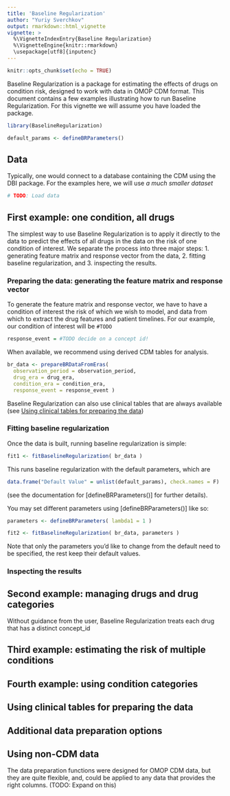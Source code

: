 ```yaml
---
title: 'Baseline Regularization'
author: "Yuriy Sverchkov"
output: rmarkdown::html_vignette
vignette: >
  %\VignetteIndexEntry{Baseline Regularization}
  %\VignetteEngine{knitr::rmarkdown}
  \usepackage[utf8]{inputenc}
---
```


```r
knitr::opts_chunk$set(echo = TRUE)
```

Baseline Regularization is a package for estimating the effects of drugs on condition risk, designed to work with data
in OMOP CDM format.
This document contains a few examples illustrating how to run Baseline Regularization.
For this vignette we will assume you have loaded the package.
```r
library(BaselineRegularization)
```
```r
default_params <- defineBRParameters()
```

## Data
Typically, one would connect to a database containing the CDM using the DBI package.
For the examples here, we will use _a much smaller dataset_

```r
# TODO: Load data
```

## First example: one condition, all drugs
The simplest way to use Baseline Regularization is to apply it directly to the data to predict the effects of all drugs in the data on the risk of one condition of interest.
We separate the process into three major steps:
1. generating feature matrix and response vector from the data,
2. fitting baseline regularization, and
3. inspecting the results.

### Preparing the data: generating the feature matrix and response vector

To generate the feature matrix and response vector, we have to have a condition of interest the risk of which we wish to model, and data from which to extract the drug features and patient timelines.
For our example, our condition of interest will be `#TODO`
```r
response_event = #TODO decide on a concept id!
```

When available, we recommend using derived CDM tables for analysis.
```r
br_data <- prepareBRDataFromEras(
  observation_period = observation_period,
  drug_era = drug_era,
  condition_era = condition_era,
  response_event = response_event )
```
Baseline Regularization can also use clinical tables that are always available (see [Using clinical tables for preparing the data])

### Fitting baseline regularization

Once the data is built, running baseline regularization is simple:
```r
fit1 <- fitBaselineRegularization( br_data )
```

This runs baseline regularization with the default parameters, which are
```r
data.frame("Default Value" = unlist(default_params), check.names = F)
```
(see the documentation for [defineBRParameters()] for further details).

You may set different parameters using [defineBRParameters()] like so:
```r
parameters <- defineBRParameters( lambda1 = 1 )

fit2 <- fitBaselineRegularization( br_data, parameters )
```
Note that only the parameters you'd like to change from the default need to be specified, the rest keep their default values.

### Inspecting the results

## Second example: managing drugs and drug categories
Without guidance from the user, Baseline Regularization treats each drug that has a distinct concept_id

## Third example: estimating the risk of multiple conditions

## Fourth example: using condition categories

## Using clinical tables for preparing the data

## Additional data preparation options

## Using non-CDM data
The data preparation functions were designed for OMOP CDM data, but they are quite flexible, and, could be applied to any data that provides the right columns. (TODO: Expand on this)
